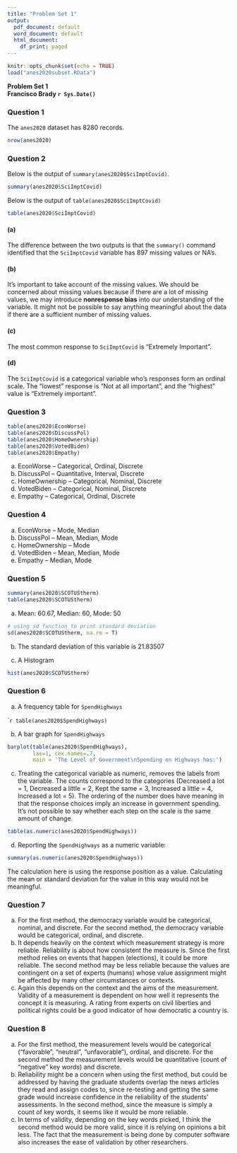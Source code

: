 ```yaml
---
title: "Problem Set 1"
output:
  pdf_document: default
  word_document: default
  html_document:
    df_print: paged
---
```


```r
knitr::opts_chunk$set(echo = TRUE)
load("anes2020subset.RData")
```

**Problem Set 1  
Francisco Brady
`r Sys.Date()`**

### Question 1

The `anes2020` dataset has 8280 records. 

```r
nrow(anes2020)
```

### Question 2

Below is the output of `summary(anes2020$SciImptCovid)`. 

```r
summary(anes2020$SciImptCovid)
```
  
Below is the output of `table(anes2020$SciImptCovid)`

```r
table(anes2020$SciImptCovid)
```

#### (a)  
  
The difference between the two outputs is that the `summary()` command identified that the `SciImptCovid` variable has 897 missing values or NA's.   
  
#### (b)  
  
It's important to take account of the missing values. We should be concerned about missing values because if there are a lot of missing values, we may introduce __nonresponse bias__ into our understanding of the variable. It might not be possible to say anything meaningful about the data if there are a sufficient number of missing values.  
  
  
#### (c) 

The most common response to `SciImptCovid` is "Extremely Important". 

#### (d) 

The `SciImptCovid` is a categorical variable who's responses form an ordinal scale. The "lowest" response is "Not at all important", and the "highest" value is "Extremely important".   
  
  
### Question 3  
  
```r
table(anes2020$EconWorse)
table(anes2020$DiscussPol)
table(anes2020$HomeOwnership)
table(anes2020$VotedBiden)
table(anes2020$Empathy)
```
  
a)    EconWorse -- Categorical, Ordinal, Discrete   
b)    DiscussPol -- Quantitative, Interval, Discrete  
c)    HomeOwnership -- Categorical, Nominal, Discrete  
d)    VotedBiden -- Categorical, Nominal, Discrete  
e)    Empathy -- Categorical, Ordinal, Discrete  

### Question 4  

a)    EconWorse -- Mode, Median  
b)    DiscussPol -- Mean, Median, Mode  
c)    HomeOwnership -- Mode  
d)    VotedBiden -- Mean, Median, Mode  
e)    Empathy -- Median, Mode  

### Question 5  
```r
summary(anes2020$SCOTUStherm)
table(anes2020$SCOTUStherm)


```
  
a)    Mean: 60.67, Median: 60, Mode: 50  

```r
# using sd function to print standard deviation
sd(anes2020$SCOTUStherm, na.rm = T)
```
  
b)    The standard deviation of this variable is 21.83507   

c)    A Histogram

```r
hist(anes2020$SCOTUStherm)
```

### Question 6  
  
a)    A frequency table for `SpendHighways`   

````r
table(anes2020$SpendHighways)
```
  
b)    A bar graph for `SpendHighways`  

```r
barplot(table(anes2020$SpendHighways), 
        las=1, cex.names=.7,
        main = 'The Level of Government\nSpending on Highways has:')
```
  
c)    Treating the categorical variable as numeric, removes the labels from the variable. The counts correspond to the categories (Decreased a lot = 1, Decreased a little = 2, Kept the same = 3, Increased a little = 4, Increased a lot = 5). The ordering of the number does have meaning in that the response choices imply an increase in government spending. It's not possible to say whether each step on the scale is the same amount of change. 

```r
table(as.numeric(anes2020$SpendHighways))
```
  
d)    Reporting the `SpendHighways` as a numeric variable:  

```r
summary(as.numeric(anes2020$SpendHighways))
```

The calculation here is using the response position as a value. Calculating the mean or standard deviation for the value in this way would not be meaningful.  

### Question 7  

a)    For the first method, the democracy variable would be categorical, nominal, and discrete. For the second method, the democracy variable would be categorical, ordinal, and discrete.  
b)    It depends heavily on the context which measurement strategy is more reliable. Reliability is about how consistent the measure is. Since the first method relies on events that happen (elections), it could be more reliable. The second method may be less reliable because the values are contingent on a set of experts (humans) whose value assignment might be affected by many other circumstances or contexts.  
c)    Again this depends on the context and the aims of the measurement. Validity of a measurement is dependent on how well it represents the concept it is measuring. A rating from experts on civil liberties and political rights could be a good indicator of how democratic a country is.  
  
  
### Question 8  

a)    For the first method, the measurement levels would be categorical ("favorable", "neutral", "unfavorable"), ordinal, and discrete. For the second method the measurement levels would be quantitative (count of "negative" key words) and discrete.  
b)    Reliability might be a concern when using the first method, but could be addressed by having the graduate students overlap the news articles they read and assign codes to, since re-testing and getting the same grade would increase confidence in the reliability of the students' assessments. In the second method, since the measure is simply a count of key words, it seems like it would be more reliable.  
c)    In terms of validity, depending on the key words picked, I think the second method would be more valid, since it is relying on opinions a bit less. The fact that the measurement is being done by computer software also increases the ease of validation by other researchers.  



  
<!-- ## Test -->

<!-- ```{r} -->
<!-- # writng our own standard deviation function  -->
<!-- std_dev <- function(x, na.rm = T){ -->
<!--   # find sample variance: summation (x - x_bar)^2 / n - 1 -->
<!--   if(na.rm){ -->
<!--     x <- na.omit(x) -->
<!--   } -->
<!--   n <- length(x) -->
<!--   sample_var <- sum((x - mean(x))^2) / (n - 1) -->
<!--   # take the square root of that sample variance to get SD -->
<!--   sdev <- sqrt(sample_var) -->
<!--   return(sdev) -->
<!-- } -->

<!-- # test  -->
<!-- regular_sd <- sd(anes2020$SCOTUStherm, na.rm = T) -->
<!-- my_sd <- std_dev(anes2020$SCOTUStherm, na.rm = T) -->
<!-- identical(regular_sd, my_sd) -->
<!-- ``` -->
